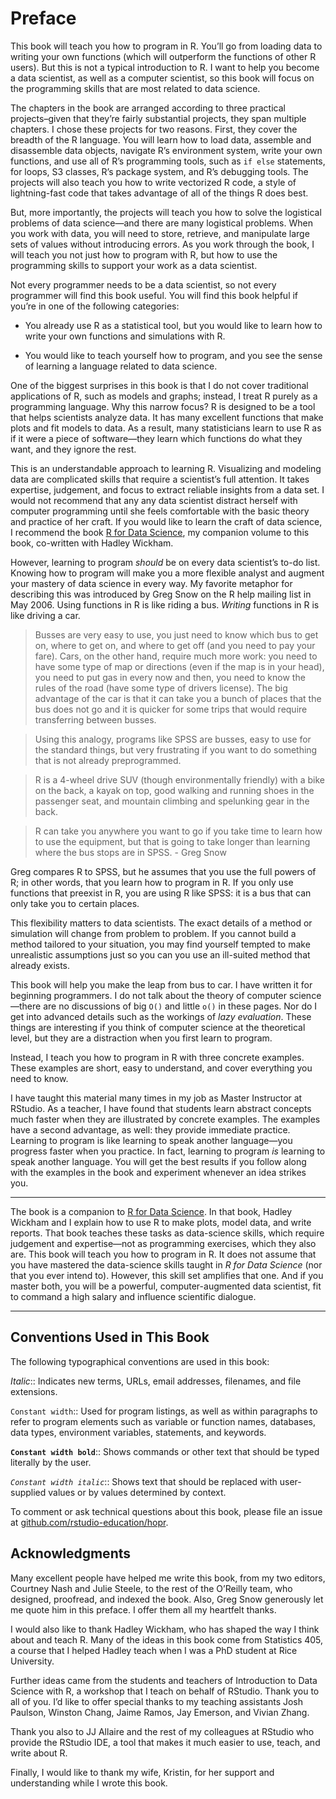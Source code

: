 # Preface {-}

This book will teach you how to program in R. You'll go from loading data to writing your own functions (which will outperform the functions of other R users). But this is not a typical introduction to R. I want to help you become a data scientist, as well as a computer scientist, so this book will focus on the programming skills that are most related to data science. 

The chapters in the book are arranged according to three practical projects--given that they're fairly substantial projects, they span multiple chapters. I chose these projects for two reasons. First, they cover the breadth of the R language. You will learn how to load data, assemble and disassemble data objects, navigate R's environment system, write your own functions, and use all of R's programming tools, such as `if else` statements, for loops, S3 classes, R's package system, and R's debugging tools. The projects will also teach you how to write vectorized R code, a style of lightning-fast code that takes advantage of all of the things R does best.

But, more importantly, the projects will teach you how to solve the logistical problems of data science—and there are many logistical problems. When you work with data, you will need to store, retrieve, and manipulate large sets of values without introducing errors. As you work through the book, I will teach you not just how to program with R, but how to use the programming skills to support your work as a data scientist. 

Not every programmer needs to be a data scientist, so not every programmer will find this book useful. You will find this book helpful if you're in one of the following categories:

* You already use R as a statistical tool, but you would like to learn how to write your own functions and simulations with R.

* You would like to teach yourself how to program, and you see the sense of learning a language related to data science.

One of the biggest surprises in this book is that I do not cover traditional applications of R, such as models and graphs; instead, I treat R purely as a programming language. Why this narrow focus? R is designed to be a tool that helps scientists analyze data. It has many excellent functions that make plots and fit models to data. As a result, many statisticians learn to use R as if it were a piece of software—they learn which functions do what they want, and they ignore the rest. 

This is an understandable approach to learning R. Visualizing and modeling data are complicated skills that require a scientist's full attention. It takes expertise, judgement, and focus to extract reliable insights from a data set. I would not recommend that any any data scientist distract herself with computer programming until she feels comfortable with the basic theory and practice of her craft. If you would like to learn the craft of data science, I recommend the book [R for Data Science](http://r4ds.had.co.nz/), my companion volume to this book, co-written with Hadley Wickham.

However, learning to program _should_ be on every data scientist's to-do list. Knowing how to program will make you a more flexible analyst and augment your mastery of data science in every way. My favorite metaphor for describing this was introduced by Greg Snow on the R help mailing list in May 2006. Using functions in R is like riding a bus. _Writing_ functions in R is like driving a car.

> Busses are very easy to use, you just need to know which bus to get on, where to get on, and where to get off (and you need to pay your fare). Cars, on the other hand, require much more work: you need to have some type of map or directions (even if the map is in your head), you need to put gas in every now and then, you need to know the rules of the road (have some type of drivers license). The big advantage of the car is that it can take you a bunch of places that the bus does not go and it is quicker for some trips that would require transferring between busses.

> Using this analogy, programs like SPSS are busses, easy to use for the standard things, but very frustrating if you want to do something that is not already preprogrammed.

> R is a 4-wheel drive SUV (though environmentally friendly) with a bike on the back, a kayak on top, good walking and running shoes in the passenger seat, and mountain climbing and spelunking gear in the back.

> R can take you anywhere you want to go if you take time to learn how to use the equipment, but that is going to take longer than learning where the bus stops are in SPSS.
> - Greg Snow

Greg compares R to SPSS, but he assumes that you use the full powers of R; in other words, that you learn how to program in R. If you only use functions that preexist in R, you are using R like SPSS: it is a bus that can only take you to certain places. 

This flexibility matters to data scientists. The exact details of a method or simulation will change from problem to problem. If you cannot build a method tailored to your situation, you may find yourself tempted to make unrealistic assumptions just so you can you use an ill-suited method that already exists.

This book will help you make the leap from bus to car. I have written it for beginning programmers. I do not talk about the theory of computer science—there are no discussions of big `O()` and little `o()` in these pages. Nor do I get into advanced details such as the workings of _lazy evaluation_. These things are interesting if you think of computer science at the theoretical level, but they are a distraction when you first learn to program.

Instead, I teach you how to program in R with three concrete examples. These examples are short, easy to understand, and cover everything you need to know.

I have taught this material many times in my job as Master Instructor at RStudio. As a teacher, I have found that students learn abstract concepts much faster when they are illustrated by concrete examples. The examples have a second advantage, as well: they provide immediate practice. Learning to program is like learning to speak another language—you progress faster when you practice. In fact, learning to program _is_ learning to speak another language. You will get the best results if you follow along with the examples in the book and experiment whenever an idea strikes you.

***

The book is a companion to [R for Data Science](http://r4ds.had.co.nz/). In that book, Hadley Wickham and I explain how to use R to make plots, model data, and write reports. That book teaches these tasks as data-science skills, which require judgement and expertise—not as programming exercises, which they also are. This book will teach you how to program in R. It does not assume that you have mastered the data-science skills taught in _R for Data Science_ (nor that you ever intend to). However, this skill set amplifies that one. And if you master both, you will be a powerful, computer-augmented data scientist, fit to command a high salary and influence scientific dialogue.

***

## Conventions Used in This Book

The following typographical conventions are used in this book:

_Italic_:: Indicates new terms, URLs, email addresses, filenames, and file extensions.

`Constant width`:: Used for program listings, as well as within paragraphs to refer to program elements such as variable or function names, databases, data types, environment variables, statements, and keywords.

**`Constant width bold`**:: Shows commands or other text that should be typed literally by the user.

_`Constant width italic`_:: Shows text that should be replaced with user-supplied values or by values determined by context.

To comment or ask technical questions about this book, please file an issue at [github.com/rstudio-education/hopr](https://github.com/rstudio-education/hopr).

## Acknowledgments

Many excellent people have helped me write this book, from my two editors, Courtney Nash and Julie Steele, to the rest of the O'Reilly team, who designed, proofread, and indexed the book. Also, Greg Snow generously let me quote him in this preface. I offer them all my heartfelt thanks. 

I would also like to thank Hadley Wickham, who has shaped the way I think about and teach R. Many of the ideas in this book come from Statistics 405, a course that I helped Hadley teach when I was a PhD student at Rice University. 

Further ideas came from the students and teachers of Introduction to Data Science with R, a workshop that I teach on behalf of RStudio. Thank you to all of you. I'd like to offer special thanks to my teaching assistants Josh Paulson, Winston Chang, Jaime Ramos, Jay Emerson, and Vivian Zhang. 

Thank you also to JJ Allaire and the rest of my colleagues at RStudio who provide the RStudio IDE, a tool that makes it much easier to use, teach, and write about R.

Finally, I would like to thank my wife, Kristin, for her support and understanding while I wrote this book.